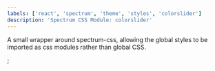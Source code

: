 ```yaml
---
labels: ['react', 'spectrum', 'theme', 'styles', 'colorslider']
description: 'Spectrum CSS Module: colorslider'
---
```



A small wrapper around spectrum-css, allowing the global
styles to be imported as css modules rather than global CSS.

<CSSModulePreview styles={styles} />;

